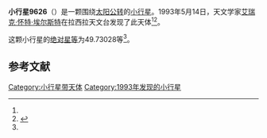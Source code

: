 {{Infobox planet
| bgcolour = #FFFFC0
| name = 9626 Stanley
| symbol = 
| image = 
| caption = 
| discovery = yes
| discovery_ref = 
| discoverer = [[艾瑞克·怀特·埃尔斯特|艾瑞克·怀特·埃尔斯特]]
| discovery_site = [[拉西拉天文台|拉西拉天文台]] 
| discovered = 1993年5月14日
| designations = yes
| mp_name = 
| named_after = 
| alt_names = 1993 JF1/ 1987 UT9 / 1987 WM1 / 1996 CF1
| mp_category = [[主带小行星|主带小行星]]
| orbit_ref = <ref name="a">[http://ssd.jpl.nasa.gov/sbdb.cgi?sstr=9626 9626 Stanley] {{Wayback|url=http://ssd.jpl.nasa.gov/sbdb.cgi?sstr=9626 |date=20210723160127 }}，小行星數據庫瀏覽器（JPL Small-Body Database Browser）－[[美国国家航空航天局|美国国家航空航天局]]喷气推进实验室</ref>
| epoch = 2456400.5 (2013年4月18日更新)
| aphelion = {{convert|2.7906604|AU|km|3|abbr=on|lk=out}}
| perihelion = {{convert|2.0365440|AU|km|3|abbr=on}}
| semimajor = {{convert|2.4136022|AU|km|3|abbr=on}}
| eccentricity = 0.1562222
| period = 1369.610147 [[日|日]]<br />3.75[[儒略年|儒略年]]
| avg_speed = 
| inclination = 3.24465
| asc_node = 50.95599
| mean_anomaly = 
| arg_peri = 49.73028
| satellites = 
| physical_characteristics = yes
| dimensions = 
| mass = 
| density = 
| surface_grav = 
| escape_velocity = 
| sidereal_day = 
| axial_tilt = 
| pole_ecliptic_lat = 
| pole_ecliptic_lon = 
| albedo = 
| temperatures= 
| temp_name1 = 
| mean_temp_1 = 
| max_temp_1 = 
| temp_name2 = 
| max_temp_2 = 
| spectral_type = 
| abs_magnitude = 49.73028
}}

'''小行星9626'''（{{lang-en|9626 Stanley}}）是一颗围绕[[太阳|太阳]][[公转|公转]]的[[小行星|小行星]]。1993年5月14日，天文学家[[艾瑞克·怀特·埃尔斯特|艾瑞克·怀特·埃尔斯特]]在拉西拉天文台发现了此天体<ref name="a" /><ref>{{cite news|title=小行星列表|url=http://cfa-www.harvard.edu/iau/lists/NumberedMPs.txt|accessdate=2013-07-08|newspaper=哈佛大学|archive-date=2008-05-17|archive-url=https://web.archive.org/web/20080517010638/http://cfa-www.harvard.edu/iau/lists/NumberedMPs.txt|dead-url=no}}</ref>。

这颗小行星的[[绝对星等|绝对星等]]为49.73028等<ref name="a" />。

==参考文献==
{{reflist}}
{{Minor Planet Number|[[小行星9625|小行星9625]]|[[小行星9627|小行星9627]]}}

{{小天体}}

[[Category:小行星带天体|Category:小行星带天体]]
[[Category:1993年发现的小行星|Category:1993年发现的小行星]]

{{asteroid-stub}}
